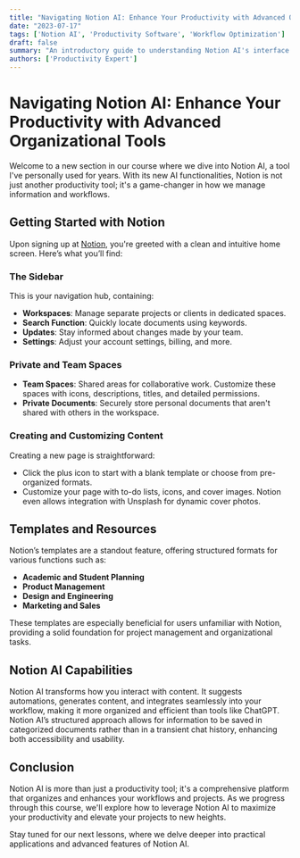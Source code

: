 ```yaml
---
title: "Navigating Notion AI: Enhance Your Productivity with Advanced Organizational Tools"
date: "2023-07-17"
tags: ['Notion AI', 'Productivity Software', 'Workflow Optimization']
draft: false
summary: "An introductory guide to understanding Notion AI's interface and how its structured workflow can revolutionize your project management and content creation."
authors: ['Productivity Expert']
---
```


# Navigating Notion AI: Enhance Your Productivity with Advanced Organizational Tools

Welcome to a new section in our course where we dive into Notion AI, a tool I've personally used for years. With its new AI functionalities, Notion is not just another productivity tool; it's a game-changer in how we manage information and workflows.

## Getting Started with Notion

Upon signing up at [Notion](https://www.notion.so), you're greeted with a clean and intuitive home screen. Here’s what you’ll find:

### The Sidebar

This is your navigation hub, containing:
- **Workspaces**: Manage separate projects or clients in dedicated spaces.
- **Search Function**: Quickly locate documents using keywords.
- **Updates**: Stay informed about changes made by your team.
- **Settings**: Adjust your account settings, billing, and more.

### Private and Team Spaces

- **Team Spaces**: Shared areas for collaborative work. Customize these spaces with icons, descriptions, titles, and detailed permissions.
- **Private Documents**: Securely store personal documents that aren't shared with others in the workspace.

### Creating and Customizing Content

Creating a new page is straightforward:
- Click the plus icon to start with a blank template or choose from pre-organized formats.
- Customize your page with to-do lists, icons, and cover images. Notion even allows integration with Unsplash for dynamic cover photos.

## Templates and Resources

Notion’s templates are a standout feature, offering structured formats for various functions such as:
- **Academic and Student Planning**
- **Product Management**
- **Design and Engineering**
- **Marketing and Sales**

These templates are especially beneficial for users unfamiliar with Notion, providing a solid foundation for project management and organizational tasks.

## Notion AI Capabilities

Notion AI transforms how you interact with content. It suggests automations, generates content, and integrates seamlessly into your workflow, making it more organized and efficient than tools like ChatGPT. Notion AI’s structured approach allows for information to be saved in categorized documents rather than in a transient chat history, enhancing both accessibility and usability.

## Conclusion

Notion AI is more than just a productivity tool; it's a comprehensive platform that organizes and enhances your workflows and projects. As we progress through this course, we'll explore how to leverage Notion AI to maximize your productivity and elevate your projects to new heights.

Stay tuned for our next lessons, where we delve deeper into practical applications and advanced features of Notion AI.
